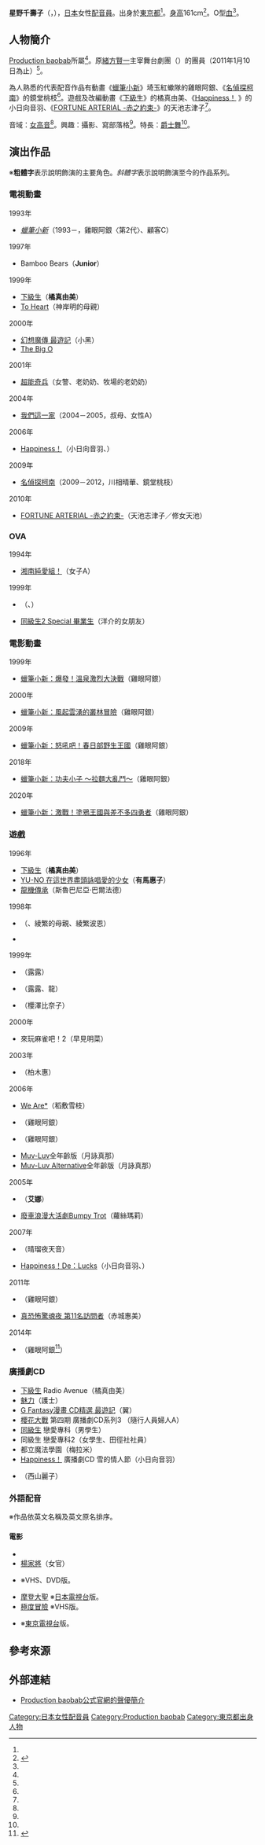 {{Notability Unreferenced|time=2016-03-29T15:56:40+00:00}}
{{noteTA|G1=Anime}}
{{配音員
|姓名= 星野千壽子
|圖片= 
|尺寸= 
|替代= 
|簡介= 
|本名= 
|外文名= 星野 千寿子
|外文= ja
|羅馬拼音= 
|英文名= 
|暱稱= {{lang|ja|ちず}}<ref name="sugoroku">{{Cite web|date=|url=http://sugoroku.kir.jp/hosino.html|title=星野千壽子|publisher={{link-ja|劇團雙六|劇団すごろく}}|accessdate=2020-04-22|language=ja|archiveurl=https://web.archive.org/web/20090511190625/http://sugoroku.kir.jp/hosino.html|archivedate=2009-05-11}}</ref>
|藝名= 
|國籍= 
|籍貫= 
|出生地= 
|出身地= {{JPN}}[[東京都|東京都]]
|死歿地= 
|出生名= 
|生年= 1970
|生月 = 6
|生日 = 21
|歿年= 
|歿月= 
|歿日= 
|血型= O型
|配演語言= 
|教育程度= 
|母校= 
|所屬= [[Production_baobab|Production baobab]]
|宗教信仰= 
|配偶= 
|活躍年代= 
|出道作= 
|代表作= '''動畫'''<br />雞眼阿銀（[[蠟筆小新|蠟筆小新]]）<br />鏡堂桃枝（[[名偵探柯南_(動畫)|名偵探柯南]]）<br />小日向音羽（[[Happiness!|Happiness！]] ）<br />天池志津子（[[FORTUNE_ARTERIAL|FORTUNE ARTERIAL -赤之約束-]]）<hr />'''遊戲'''<br />橘真由美（[[下級生|下級生]]）
|網站= 
|其他= 
|module= {{Japanese|embed=yes|星野 千寿子|ほしの ちずこ|Hoshino Chizuko}}
}}
'''星野千壽子'''（{{lang-ja|星野 千寿子}}，{{bd|1970年|6月21日<ref name="bao-pro">{{Cite web|publisher=[[Production_baobab|Production baobab]]|url=http://pro-baobab.jp/ladies/hoshino_c/index.html|title=Production baobab公式官網的聲優簡介|accessdate=2020-02-01|language=ja|archive-url=https://web.archive.org/web/20160802040205/http://www.pro-baobab.jp/ladies/hosino_t/index.html|archive-date=2016-08-02|dead-url=yes}}</ref><ref>《出演者名簿（1997年版）》，{{link-ja|著作權情報中心|著作権情報センター}}，1996年，第426頁。</ref>||}}），[[日本|日本]]女性[[配音員|配音員]]。出身於[[東京都|東京都]]<ref name="bao-pro" />。[[身高|身高]]161cm<ref name="databank">{{Cite web|url=https://www.talent-databank.co.jp/search/t2000056706|script-title=ja:星野 千寿子|work=Talent Date Bank|accessdate=2020-04-22|language=ja|archive-date=2019-12-27|archive-url=https://web.archive.org/web/20191227035546/https://www.talent-databank.co.jp/search/t2000056706|dead-url=no}}</ref>。O型[[血型|血]]<ref name="sugoroku" />。

== 人物簡介 ==
[[Production_baobab|Production baobab]]所屬<ref name="bao-pro" />。原[[緒方賢一|緒方賢一]]主宰舞台劇團{{link-ja|劇團雙六|劇団すごろく}}（<small>{{lang|ja|劇団すごろく}}</small>）的團員（2011年1月10日為止）<ref name="sugoroku" />。

為人熟悉的代表配音作品有動畫《[[蠟筆小新|蠟筆小新]]》埼玉紅蠍隊的雞眼阿銀、《[[名偵探柯南_(動畫)|名偵探柯南]]》的鏡堂桃枝<ref name="bao-pro" />。遊戲及改編動畫《[[下級生|下級生]]》的橘真由美、《[[Happiness!|Happiness！]] 》的小日向音羽、《[[FORTUNE_ARTERIAL|FORTUNE ARTERIAL -赤之約束-]]》的天池志津子<ref name="bao-pro" />。

音域：[[女高音|女高音]]<ref name="databank" />。興趣：攝影、寫部落格<ref name="bao-pro" />。特長：[[爵士舞|爵士舞]]<ref name="bao-pro" />。

== 演出作品 ==
※'''粗體字'''表示說明飾演的主要角色。''斜體字''表示說明飾演至今的作品系列。
=== 電視動畫 ===
; 1993年
* ''[[蠟筆小新|蠟筆小新]]''（1993－，雞眼阿銀〈第2代〉、顧客C）

; 1997年
* Bamboo Bears（'''Junior'''）

; 1999年
* [[下級生|下級生]]（'''橘真由美'''）
* [[To_Heart|To Heart]]（神岸明的母親）

; 2000年
* [[最遊記|幻想魔傳 最遊記]]（小黑）
* [[The_Big_O|The Big O]]

; 2001年
* [[超能奇兵|超能奇兵]]（女警、老奶奶、牧場的老奶奶）

; 2004年
* [[我們這一家|我們這一家]]（2004－2005，叔母、女性A）

; 2006年
* [[Happiness!|Happiness！]]（小日向音羽、{{lang|ja|ビサイム}}）

; 2009年
* [[名偵探柯南_(動畫)|名偵探柯南]]（2009－2012，川相晴華、鏡堂桃枝）

; 2010年
* [[FORTUNE_ARTERIAL|FORTUNE ARTERIAL -赤之約束-]]（天池志津子／修女天池）

=== OVA ===
; 1994年
* [[湘南純愛組！|湘南純愛組！]]（女子A）
; 1999年
* {{lang|ja|[[麵包超人|麵包超人 うたってあそぼう♪ようちえんはたのしいな]]}}（{{lang|ja|ささきゆうこ}}、{{lang|ja|おおしたはなこ}}）
* [[同級生2|同級生2 Special 畢業生]]（洋介的女朋友）

=== 電影動畫 ===
; 1999年
* [[蠟筆小新：爆發！溫泉激烈大決戰|蠟筆小新：爆發！溫泉激烈大決戰]]（雞眼阿銀）
; 2000年
* [[蠟筆小新：風起雲湧的叢林冒險|蠟筆小新：風起雲湧的叢林冒險]]（雞眼阿銀）
; 2009年
* [[蠟筆小新：怒吼吧！春日部野生王國|蠟筆小新：怒吼吧！春日部野生王國]]（雞眼阿銀）
; 2018年
* [[蠟筆小新：功夫小子〜拉麵大亂鬥〜|蠟筆小新：功夫小子 ～拉麵大亂鬥～]]（雞眼阿銀）<!--4月13日-->
; 2020年
* [[蠟筆小新：激戰！塗鴉王國與差不多四勇者|蠟筆小新：激戰！塗鴉王國與差不多四勇者]]（雞眼阿銀）<!--9月11日-->

=== 遊戲 ===
; 1996年
* [[下級生|下級生]]（'''橘真由美'''）
* [[YU-NO_在這世界盡頭詠唱愛的少女|YU-NO 在這世界盡頭詠唱愛的少女]]（'''有馬惠子'''）
* [[龍機傳承|龍機傳承]]（斯魯巴尼亞·巴爾法德）
; 1998年
* {{link-ja|大盜五右衛門 綾繁一家的黑影|がんばれゴエモン〜来るなら恋! 綾繁一家の黒い影〜}}（{{lang|ja|デッチ}}、綾繁的母親、綾繁波恩）
* {{link-ja|大盜五右衛門 道中除妖記|がんばれゴエモン〜でろでろ道中 オバケてんこ盛り〜}}
; 1999年
* {{link-ja|勁舞魔法氣泡 -featuring ELLENA System-|ぷよぷよDA! -featuring ELLENA System-}}（露露）
* {{link-ja|勁舞魔法氣泡|ぷよぷよ〜ん}}（露露、龍）
* {{link-ja|瑪麗亞2 受孕公告之謎|マリア2 受胎告知の謎}}（櫻澤比奈子）
; 2000年
* 來玩麻雀吧！2（早見明菜）
; 2003年
* {{link-ja|青涙 (遊戲)|青い涙 (ゲーム)|青涙}}（柏木惠）
; 2006年
* [[We_Are*|We Are*]]（稻敷雪枝）
* {{link-ja|蠟筆小新：最強家族春日部之王Wii|クレヨンしんちゃん 最強家族カスカベキング うぃ〜}}（雞眼阿銀）
* {{link-ja|蠟筆小新：驚奇園地的傳說大絕戰！|クレヨンしんちゃん 伝説を呼ぶ オマケの都ショックガーン!}}（雞眼阿銀）
* [[Muv-Luv|Muv-Luv]]全年齡版（月詠真那）
* [[Muv-Luv_Alternative|Muv-Luv Alternative]]全年齡版（月詠真那）
; 2005年
* {{link-ja|QUILT|きると|QUILT ～夢想與戀愛的禮服～}}（'''艾娜'''）
* [[廢車浪漫大活劇Bumpy_Trot|廢車浪漫大活劇Bumpy Trot]]（蘿絲瑪莉）
; 2007年
* {{link-ja|熱帶低氣壓少女|熱帯低気圧少女}}（晴瑠夜天音）
* [[Happiness!|Happiness！De：Lucks]]（小日向音羽、{{lang|ja|ビサイム}}）
; 2011年
* {{link-ja|蠟筆小新：宇宙功夫!? 友情的笨蛋空手道!!|クレヨンしんちゃん 宇宙DEアチョー!? 友情のおバカラテ!!}}（雞眼阿銀）
* [[真恐怖驚魂夜_第11名訪問者|真恐怖驚魂夜 第11名訪問者]]（赤城惠美）
; 2014年
* {{link-ja|蠟筆小新：呼風喚雨春日部電影明星！|クレヨンしんちゃん 嵐を呼ぶ カスカベ映画スターズ!}}（雞眼阿銀<ref>{{Cite web|publisher=蠟筆小新：呼風喚雨春日部電影明星！|url=http://shinchan-game.eigastars.bngames.net/character/|title=登場人物|accessdate=2016-07-31|language=ja|archive-date=2016-08-03|archive-url=https://web.archive.org/web/20160803093416/http://shinchan-game.eigastars.bngames.net/character/|dead-url=no}}</ref>）

=== 廣播劇CD ===
* [[下級生|下級生]] Radio Avenue（橘真由美）
* [[魅力|魅力]]（護士）
* [[最遊記|G Fantasy漫畫 CD精選 最遊記]]（翼）
* [[櫻花大戰|櫻花大戰]] 第四期 廣播劇CD系列3 {{lang|ja|シャンゼリゼの怪人?!}}（隨行人員婦人A）
* [[同級生_(遊戲)|同級生]] 戀愛專科（男學生）
* 同級生 戀愛專科2（女學生、田徑社社員）
* 都立魔法學園（梅拉米）
* [[Happiness!|Happiness！]] 廣播劇CD 雪的情人節（小日向音羽）
* {{lang|ja|ベンチマークに恋をして}}（西山麗子）

=== 外語配音 ===
※作品依英文名稱及英文原名排序。
==== 電影 ====
* {{le|超速快感 (1995年電影)|Fair Game (1995 film)|超速快感}}
* [[楊家將|楊家將]]（女官）
* {{link-ja|失戀排行榜|High Fidelity (novel)}} ※VHS、DVD版。
* [[變相怪傑|摩登大聖]] ※[[日本電視台|日本電視台]]版。
* [[極度冒險|極度冒險]] ※VHS版。
* {{le|風情媽咪俏女兒 (1990年電影)|Mermaids (1990 film)|風情媽咪俏女兒}} ※[[東京電視台|東京電視台]]版。

== 參考來源 ==
{{reflist}}

== 外部連結 ==
* [http://pro-baobab.jp/ladies/hoshino_c/index.html Production baobab公式官網的聲優簡介] {{Wayback|url=http://pro-baobab.jp/ladies/hoshino_c/index.html |date=20160802040205 }} {{ja icon}}

{{Production baobab}}
{{DEFAULTSORT:Hoshino Chisuko}}
[[Category:日本女性配音員|Category:日本女性配音員]]
[[Category:Production_baobab|Category:Production baobab]]
[[Category:東京都出身人物|Category:東京都出身人物]]
